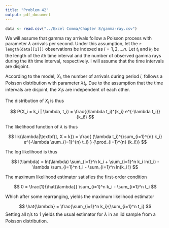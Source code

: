 ```yaml
---
title: "Problem 42"
output: pdf_document
---
```


```r
data <- read.csv("../Excel Comma/Chapter 8/gamma-ray.csv")
```

We will assume that gamma ray arrivals follow a Poisson process with parameter $\lambda$ arrivals per second. Under this assumption, let the `r length(data[[1]])` observations be indexed as $i = 1, 2, ... n$. Let $t_i$ and $k_i$ be the length of the $i$th time interval and the number of observed gamma rays during the $i$th time interval, respectively. I will assume that the time intervals are disjoint.

According to the model, $X_i$, the number of arrivals during period $i$, follows a Poisson distribution with parameter $\lambda t_i$. Due to the assumption that the time intervals are disjoint, the $X_i$s are independent of each other.

The distribution of $X_i$ is thus

$$ P(X_i = k_i | \lambda, t_i) = \frac{(\lambda t_i)^{k_i} e^{-\lambda t_i}}
  {k_i!} $$

The likelihood function of $\lambda$ is thus

$$
lik(\lambda|\textbf{t, X = k}) = \frac{
    (\lambda t_i)^{\sum_{i=1}^{n} k_i} e^{-\lambda \sum_{i=1}^{n} t_i}
  }
  {\prod_{i=1}^{n} (k_i!)}
$$

The log likelihood is thus

$$
l(\lambda) = ln(\lambda) \sum_{i=1}^n k_i + \sum_{i=1}^n k_i ln(t_i)
  - \lambda \sum_{i=1}^n t_i - \sum_{i=1}^n ln(k_i !)
$$

The maximum likelihood estimator satisfies the first-order condition

$$
0 = \frac{1}{\hat{\lambda}} \sum_{i=1}^n k_i - \sum_{i=1}^n t_i
$$

Which after some rearranging, yields the maximum likelihood estimator

$$
\hat{\lambda} = \frac{\sum_{i=1}^n k_i}{\sum_{i=1}^n t_i}
$$
Setting all $t_i$'s to 1 yields the usual estimator for $\lambda$ in an iid sample from a Poisson distribution.

